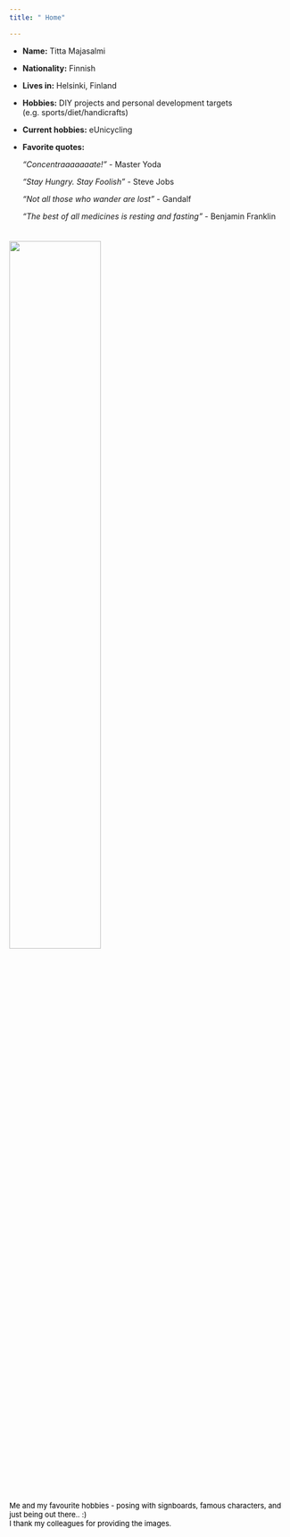 ---
title: " Home"

---

- __Name:__ Titta Majasalmi
- __Nationality:__ Finnish
- __Lives in:__ Helsinki, Finland
- __Hobbies:__ DIY projects and personal development targets (e.g. sports/diet/handicrafts)
- __Current hobbies:__ eUnicycling 
- __Favorite quotes:__ 

   _"Concentraaaaaaate!"_ - Master Yoda
   
   _"Stay Hungry. Stay Foolish"_ - Steve Jobs
   
   _"Not all those who wander are lost"_ - Gandalf
   
   _"The best of all medicines is resting and fasting"_ - Benjamin Franklin
<br>
<br>

<h6><img  src="Figs/new_homefigs_v1.jpg" width="57%"/></h6><font size="2" color="black"> Me and my favourite hobbies  - posing with signboards, famous characters, and just being out there.. :)
 <br/> I thank my colleagues for providing the images.
 
<br/>
<br/>
